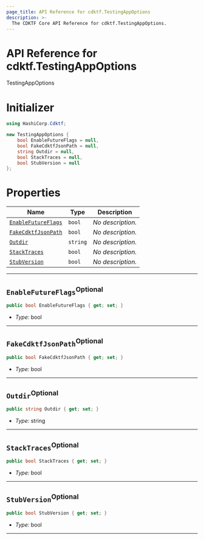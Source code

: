 ```yaml
---
page_title: API Reference for cdktf.TestingAppOptions
description: >-
  The CDKTF Core API Reference for cdktf.TestingAppOptions.
---
```


<!-- This file is generated through yarn generate-docs -->

# API Reference for cdktf.TestingAppOptions

   TestingAppOptions <a name="TestingAppOptions" id="cdktf.TestingAppOptions"></a>
  
  # Initializer <a name="Initializer" id="cdktf.TestingAppOptions.Initializer"></a>
  
  ```csharp
  using HashiCorp.Cdktf;
  
  new TestingAppOptions {
      bool EnableFutureFlags = null,
      bool FakeCdktfJsonPath = null,
      string Outdir = null,
      bool StackTraces = null,
      bool StubVersion = null
  };
  ```
  
  # Properties <a name="Properties" id="Properties"></a>
  
  | **Name** | **Type** | **Description** |
  | --- | --- | --- |
  | <code><a href="#cdktf.TestingAppOptions.property.enableFutureFlags">EnableFutureFlags</a></code> | <code>bool</code> | *No description.* |
  | <code><a href="#cdktf.TestingAppOptions.property.fakeCdktfJsonPath">FakeCdktfJsonPath</a></code> | <code>bool</code> | *No description.* |
  | <code><a href="#cdktf.TestingAppOptions.property.outdir">Outdir</a></code> | <code>string</code> | *No description.* |
  | <code><a href="#cdktf.TestingAppOptions.property.stackTraces">StackTraces</a></code> | <code>bool</code> | *No description.* |
  | <code><a href="#cdktf.TestingAppOptions.property.stubVersion">StubVersion</a></code> | <code>bool</code> | *No description.* |
  
  ---
  
  ## `EnableFutureFlags`<sup>Optional</sup> <a name="EnableFutureFlags" id="cdktf.TestingAppOptions.property.enableFutureFlags"></a>
  
  ```csharp
  public bool EnableFutureFlags { get; set; }
  ```
  
  - *Type:* bool
  
  ---
  
  ## `FakeCdktfJsonPath`<sup>Optional</sup> <a name="FakeCdktfJsonPath" id="cdktf.TestingAppOptions.property.fakeCdktfJsonPath"></a>
  
  ```csharp
  public bool FakeCdktfJsonPath { get; set; }
  ```
  
  - *Type:* bool
  
  ---
  
  ## `Outdir`<sup>Optional</sup> <a name="Outdir" id="cdktf.TestingAppOptions.property.outdir"></a>
  
  ```csharp
  public string Outdir { get; set; }
  ```
  
  - *Type:* string
  
  ---
  
  ## `StackTraces`<sup>Optional</sup> <a name="StackTraces" id="cdktf.TestingAppOptions.property.stackTraces"></a>
  
  ```csharp
  public bool StackTraces { get; set; }
  ```
  
  - *Type:* bool
  
  ---
  
  ## `StubVersion`<sup>Optional</sup> <a name="StubVersion" id="cdktf.TestingAppOptions.property.stubVersion"></a>
  
  ```csharp
  public bool StubVersion { get; set; }
  ```
  
  - *Type:* bool
  
  ---
  
